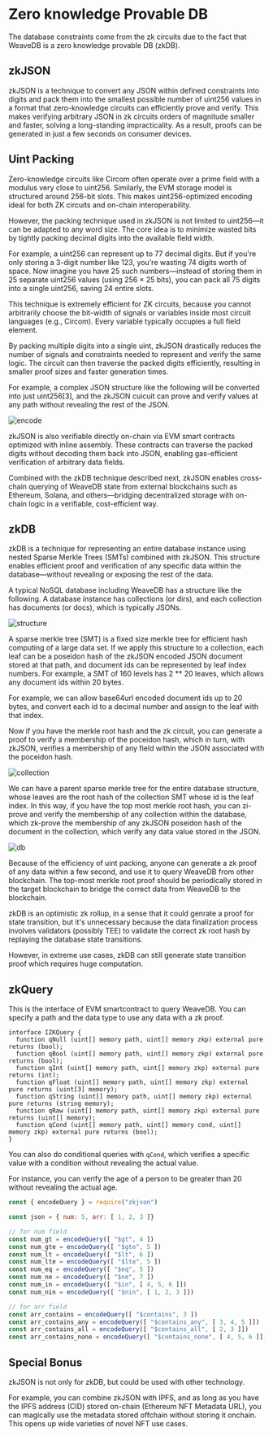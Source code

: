 # Zero knowledge Provable DB

The database constraints come from the zk circuits due to the fact that WeaveDB is a zero knowledge provable DB (zkDB).

## zkJSON

zkJSON is a technique to convert any JSON within defined constraints into digits and pack them into the smallest possible number of uint256 values in a format that zero-knowledge circuits can efficiently prove and verify. This makes verifying arbitrary JSON in zk circuits orders of magnitude smaller and faster, solving a long-standing impracticality. As a result, proofs can be generated in just a few seconds on consumer devices.

## Uint Packing

Zero-knowledge circuits like Circom often operate over a prime field with a modulus very close to uint256. Similarly, the EVM storage model is structured around 256-bit slots. This makes uint256-optimized encoding ideal for both ZK circuits and on-chain interoperability.

However, the packing technique used in zkJSON is not limited to uint256—it can be adapted to any word size. The core idea is to minimize wasted bits by tightly packing decimal digits into the available field width.

For example, a uint256 can represent up to 77 decimal digits. But if you're only storing a 3-digit number like 123, you're wasting 74 digits worth of space. Now imagine you have 25 such numbers—instead of storing them in 25 separate uint256 values (using 256 × 25 bits), you can pack all 75 digits into a single uint256, saving 24 entire slots.

This technique is extremely efficient for ZK circuits, because you cannot arbitrarily choose the bit-width of signals or variables inside most circuit languages (e.g., Circom). Every variable typically occupies a full field element.

By packing multiple digits into a single uint, zkJSON drastically reduces the number of signals and constraints needed to represent and verify the same logic. The circuit can then traverse the packed digits efficiently, resulting in smaller proof sizes and faster generation times.

For example, a complex JSON structure like the following will be converted into just uint256[3], and the zkJSON cuicuit can prove and verify values at any path without revealing the rest of the JSON.

![encode](/images/zkjson.png)

zkJSON is also verifiable directly on-chain via EVM smart contracts optimized with inline assembly. These contracts can traverse the packed digits without decoding them back into JSON, enabling gas-efficient verification of arbitrary data fields.

Combined with the zkDB technique described next, zkJSON enables cross-chain querying of WeaveDB state from external blockchains such as Ethereum, Solana, and others—bridging decentralized storage with on-chain logic in a verifiable, cost-efficient way.

## zkDB

zkDB is a technique for representing an entire database instance using nested Sparse Merkle Trees (SMTs) combined with zkJSON. This structure enables efficient proof and verification of any specific data within the database—without revealing or exposing the rest of the data.

A typical NoSQL database including WeaveDB has a structure like the following. A database instance has collections (or dirs), and each collection has documents (or docs), which is typically JSONs.

![structure](/images/document-db.png)

A sparse merkle tree (SMT) is a fixed size merkle tree for efficient hash computing of a large data set. If we apply this structure to a collection, each leaf can be a poseidon hash of the zkJSON encoded JSON document stored at that path, and document ids can be represented by leaf index numbers. For example, a SMT of 160 levels has 2 ** 20 leaves, which allows any document ids within 20 bytes.

For example, we can allow base64url encoded document ids up to 20 bytes, and convert each id to a decimal number and assign to the leaf with that index.

Now if you have the merkle root hash and the zk circuit, you can generate a proof to verify a membership of the poceidon hash, which in turn, with zkJSON, verifies a membership of any field within the JSON associated with the poceidon hash.

![collection](/images/collection.png)

We can have a parent sparse merkle tree for the entire database structure, whose leaves are the root hash of the collection SMT whose id is the leaf index. In this way, if you have the top most merkle root hash, you can zi-prove and verify the membership of any collection within the database, which zk-prove the membership of any zkJSON poseidon hash of the document in the collection, which verify any data value stored in the JSON.

![db](/images/db.png)

Because of the efficiency of uint packing, anyone can generate a zk proof of any data within a few second, and use it to query WeaveDB from other blockchain. The top-most merkle root proof should be periodically stored in the target blockchain to bridge the correct data from WeaveDB to the blockchain. 

zkDB is an optimistic zk rollup, in a sense that it could genrate a proof for state transition, but it's unnecessary because the data finalization process involves validators (possibly TEE) to validate the correct zk root hash by replaying the database state transitions.

However, in extreme use cases, zkDB can still generate state transition proof which requires huge computation.

## zkQuery

This is the interface of EVM smartcontract to query WeaveDB. You can specify a path and the data type to use any data with a zk proof.

```solidity
interface IZKQuery {
  function qNull (uint[] memory path, uint[] memory zkp) external pure returns (bool);
  function qBool (uint[] memory path, uint[] memory zkp) external pure returns (bool);
  function qInt (uint[] memory path, uint[] memory zkp) external pure returns (int);
  function qFloat (uint[] memory path, uint[] memory zkp) external pure returns (uint[3] memory);
  function qString (uint[] memory path, uint[] memory zkp) external pure returns (string memory);
  function qRaw (uint[] memory path, uint[] memory zkp) external pure returns (uint[] memory);
  function qCond (uint[] memory path, uint[] memory cond, uint[] memory zkp) external pure returns (bool);
}
```

You can also do conditional queries with `qCond`, which verifies a specific value with a condition without revealing the actual value.

For instance, you can verify the age of a person to be greater than 20 without revealing the actual age.

```js
const { encodeQuery } = require("zkjson")

const json = { num: 5, arr: [ 1, 2, 3 ]}

// for num field
const num_gt = encodeQuery([ "$gt", 4 ])
const num_gte = encodeQuery([ "$gte", 5 ])
const num_lt = encodeQuery([ "$lt", 6 ])
const num_lte = encodeQuery([ "$lte", 5 ])
const num_eq = encodeQuery([ "$eq", 5 ])
const num_ne = encodeQuery([ "$ne", 7 ])
const num_in = encodeQuery([ "$in", [ 4, 5, 6 ]])
const num_nin = encodeQuery([ "$nin", [ 1, 2, 3 ]])

// for arr field
const arr_contains = encodeQuery([ "$contains", 3 ])
const arr_contains_any = encodeQuery([ "$contains_any", [ 3, 4, 5 ]])
const arr_contains_all = encodeQuery([ "$contains_all", [ 2, 3 ]])
const arr_contains_none = encodeQuery([ "$contains_none", [ 4, 5, 6 ]])
```

## Special Bonus

zkJSON is not only for zkDB, but could be used with other technology.

For example, you can combine zkJSON with IPFS, and as long as you have the IPFS address (CID) stored on-chain (Ethereum NFT Metadata URL), you can magically use the metadata stored offchain without storing it onchain. This opens up wide varieties of novel NFT use cases.